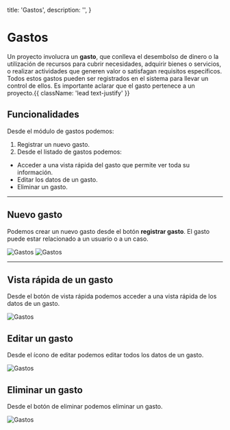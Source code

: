 
  title: 'Gastos',
  description: '',
}

# Gastos

Un proyecto involucra un **gasto**, que conlleva el desembolso de dinero o la utilización de recursos para cubrir necesidades, adquirir bienes o servicios, o realizar actividades que generen valor o satisfagan requisitos específicos. Todos estos gastos pueden ser registrados en el sistema para llevar un control de ellos. Es importante aclarar que el gasto pertenece a un proyecto.{{ className: 'lead text-justify' }}

## Funcionalidades

Desde el módulo de gastos podemos:

1. Registrar un nuevo gasto.
2. Desde el listado de gastos podemos:

- Acceder a una vista rápida del gasto que permite ver toda su información.
- Editar los datos de un gasto.
- Eliminar un gasto.

---

## Nuevo gasto

Podemos crear un nuevo gasto desde el botón **registrar gasto**. El gasto puede estar relacionado a un usuario o a un caso.

<Image src="/images/gastos-1.png" alt="Gastos" width={1093} height={1087} />
<Image src="/images/gastos-2.png" alt="Gastos" width={1093} height={1087} />

---

## Vista rápida de un gasto

Desde el botón de vista rápida <FlashOnIcon/> podemos acceder a una vista rápida de los datos de un gasto.

<Image src="/images/gastos-3.png" alt="Gastos" width={850} height={389} />

## Editar un gasto

Desde el ícono de editar <ModeEditIcon /> podemos editar todos los datos de un gasto.

<Image src="/images/gastos-4.png" alt="Gastos" width={734} height={727} />

## Eliminar un gasto

Desde el botón de eliminar <DeleteIcon/> podemos eliminar un gasto.

<Image src="/images/gastos-1.png" alt="Gastos" width={1090} height={1032} />
